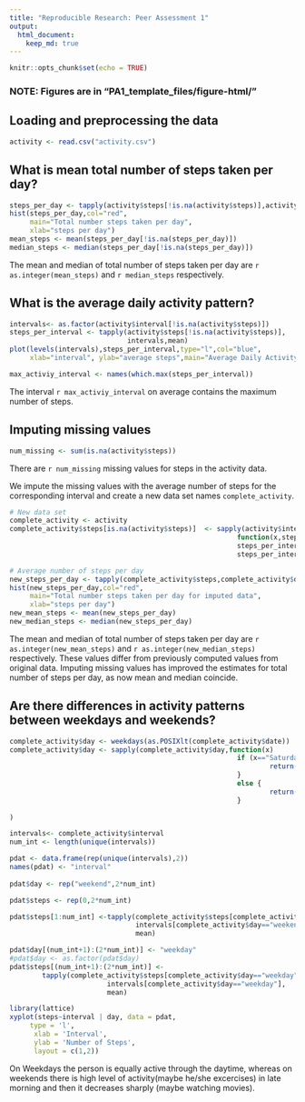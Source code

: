 ```yaml
---
title: "Reproducible Research: Peer Assessment 1"
output: 
  html_document:
    keep_md: true
---
```


```r
knitr::opts_chunk$set(echo = TRUE)
```
### NOTE: Figures are in "PA1_template_files/figure-html/"

## Loading and preprocessing the data
```r
activity <- read.csv("activity.csv")
```

## What is mean total number of steps taken per day?

```r
steps_per_day <- tapply(activity$steps[!is.na(activity$steps)],activity$date[!is.na(activity$steps)],FUN=sum)
hist(steps_per_day,col="red",
     main="Total number steps taken per day",
     xlab="steps per day")
mean_steps <- mean(steps_per_day[!is.na(steps_per_day)])
median_steps <- median(steps_per_day[!is.na(steps_per_day)])
```

The mean and median of total number of steps taken per day are 
`r as.integer(mean_steps)` and `r median_steps` respectively.

## What is the average daily activity pattern?

```r
intervals<- as.factor(activity$interval[!is.na(activity$steps)])
steps_per_interval <- tapply(activity$steps[!is.na(activity$steps)],
                             intervals,mean)
plot(levels(intervals),steps_per_interval,type="l",col="blue",
     xlab="interval", ylab="average steps",main="Average Daily Activity")

max_activiy_interval <- names(which.max(steps_per_interval))
```

The interval `r max_activiy_interval` on average contains the maximum number of steps.

## Imputing missing values
```r
num_missing <- sum(is.na(activity$steps))
```

There are `r num_missing` missing values for steps in the activity data.

We impute the missing values with the average number of steps for the corresponding interval and create a new data set names `complete_activity`.

```r
# New data set
complete_activity <- activity
complete_activity$steps[is.na(activity$steps)]  <- sapply(activity$interval[is.na(activity$steps)], 
                                                        function(x,steps_per_interval)
                                                        steps_per_interval[toString(x)],
                                                        steps_per_interval)

```

```r
# Average number of steps per day
new_steps_per_day <- tapply(complete_activity$steps,complete_activity$date,FUN=sum)
hist(new_steps_per_day,col="red",
     main="Total number steps taken per day for imputed data",
     xlab="steps per day")
new_mean_steps <- mean(new_steps_per_day)
new_median_steps <- median(new_steps_per_day)
```

The mean and median of total number of steps taken per day are 
`r as.integer(new_mean_steps)` and `r as.integer(new_median_steps)` respectively. These values differ from 
previously computed values from original data. Imputing missing values has improved the estimates for 
total number of steps per day, as now mean and median coincide. 



## Are there differences in activity patterns between weekdays and weekends?
```r
complete_activity$day <- weekdays(as.POSIXlt(complete_activity$date))
complete_activity$day <- sapply(complete_activity$day,function(x) 
                                                        if (x=="Saturday" | x== "Sunday"){
                                                                return("weekend")
                                                        }
                                                        else {
                                                                return("weekday")
                                                        }
        
)
```
```r
intervals<- complete_activity$interval
num_int <- length(unique(intervals))

pdat <- data.frame(rep(unique(intervals),2))
names(pdat) <- "interval"
 
pdat$day <- rep("weekend",2*num_int)

pdat$steps <- rep(0,2*num_int)

pdat$steps[1:num_int] <-tapply(complete_activity$steps[complete_activity$day=="weekend"],
                               intervals[complete_activity$day=="weekend"],
                               mean)

pdat$day[(num_int+1):(2*num_int)] <- "weekday"
#pdat$day <- as.factor(pdat$day)
pdat$steps[(num_int+1):(2*num_int)] <-
        tapply(complete_activity$steps[complete_activity$day=="weekday"],
                        intervals[complete_activity$day=="weekday"],
                        mean)

library(lattice)
xyplot(steps~interval | day, data = pdat,
     type = 'l',
      xlab = 'Interval',
      ylab = 'Number of Steps',
      layout = c(1,2))

```

On Weekdays the person is equally active through the daytime, whereas on weekends there is high level of activity(maybe he/she excercises) in late morning and then it decreases sharply (maybe watching movies).
